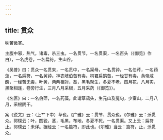 ```yaml
---
---
---
```

title: 贯众
---



味苦微寒。

主腹中邪，热气，诸毒，杀三虫。一名贯节，一名贯渠，一名百头（《御览》作白），一名虎卷，一名扁符。生山谷。

《吴普》曰：贯众一名贯来，一名贯中，一名渠母，一名贯钟，一名伯芹，一名药藻，一名扁符，一名黄钟，神农岐伯苦有毒，桐君扁鹊苦，一经甘有毒，黄帝咸酸，一经苦无毒，叶黄，两两相对，茎，黑毛聚生，冬夏不老，四月花，八月实，黑聚相连，卷旁行生，三月八月采根，五月采药（《御览》）。

《名医》曰：一名伯萍，一名药藻，此谓草鸱头，生元山及冤句，少室山，二月八月，采根阴干。

案《说文》云：（上艹下中）草也。《广雅》云：贯节、贯众也。《尔雅》云：泺贯众。郭璞云：叶，圆锐，茎，毛黑，布地，冬夏不死，一名贯渠。又上云：扁符止。郭璞云：未详。据经云：一名篇符，即此也。《尔雅》当云：篇符，止，泺贯众。